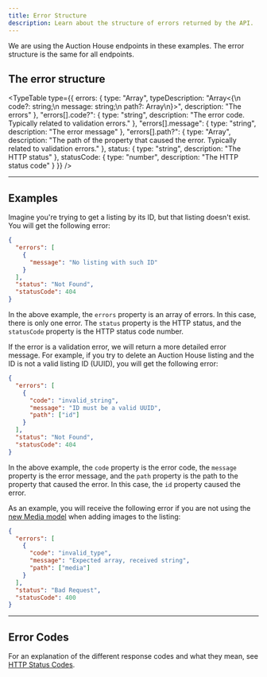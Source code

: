```yaml
---
title: Error Structure
description: Learn about the structure of errors returned by the API.
---
```


<Callout variant="info">
  We are using the Auction House endpoints in these examples. The error structure is the same for all endpoints.
</Callout>

## The error structure

<TypeTable
  type={{
    errors: {
      type: "Array<object>",
      typeDescription: "Array<{\n  code?: string;\n  message: string;\n  path?: Array<string>\n}>",
      description: "The errors"
    },
    "errors[].code?": {
      type: "string",
      description: "The error code. Typically related to validation errors."
    },
    "errors[].message": { type: "string", description: "The error message" },
    "errors[].path?": {
      type: "Array<string>",
      description: "The path of the property that caused the error. Typically related to validation errors."
    },
    status: { type: "string", description: "The HTTP status" },
    statusCode: { type: "number", description: "The HTTP status code" }
  }}
/>

<Hr />

## Examples

Imagine you're trying to get a listing by its ID, but that listing doesn't exist. You will get the following error:

```json title="Example"
{
  "errors": [
    {
      "message": "No listing with such ID"
    }
  ],
  "status": "Not Found",
  "statusCode": 404
}
```

In the above example, the `errors` property is an array of errors. In this case, there is only one error. The `status` property is the HTTP status, and the `statusCode` property is the HTTP status code number.

If the error is a validation error, we will return a more detailed error message. For example, if you try to delete an Auction House listing and the ID is not a valid listing ID (UUID), you will get the following error:

```json title="Validation Error Example"
{
  "errors": [
    {
      "code": "invalid_string",
      "message": "ID must be a valid UUID",
      "path": ["id"]
    }
  ],
  "status": "Not Found",
  "statusCode": 404
}
```

In the above example, the `code` property is the error code, the `message` property is the error message, and the `path` property is the path to the property that caused the error. In this case, the `id` property caused the error.

As an example, you will receive the following error if you are not using the [new Media model](./dirrerences-from-v1#new-media-model) when adding images to the listing:

```json title="Validation Error Example"
{
  "errors": [
    {
      "code": "invalid_type",
      "message": "Expected array, received string",
      "path": ["media"]
    }
  ],
  "status": "Bad Request",
  "statusCode": 400
}
```

<Hr />

## Error Codes

For an explanation of the different response codes and what they mean, see [HTTP Status Codes](https://developer.mozilla.org/en-US/docs/Web/HTTP/Status).
